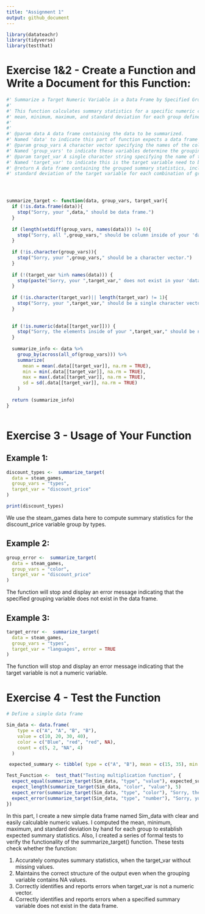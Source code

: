 ```yaml
---
title: "Assignment 1"
output: github_document
---
```

```r
library(datateachr)
library(tidyverse)
library(testthat)
```

# Exercise 1&2 - Create a Function and Write a Document for this Function:
```r

#' Summarize a Target Numeric Variable in a Data Frame by Specified Grouping Variables
#' 
#' This function calculates summary statistics for a specific numeric column in a data frame. It computes the 
#' mean, minimum, maximum, and standard deviation for each group defined by the specified grouping variables.
#' 
#' 
#' @param data A data frame containing the data to be summarized.
#' Named 'data' to indicate this part of function expects a data frame as input.
#' @param group_vars A character vector specifying the names of the columns to group by.
#' Named 'group_vars' to indicate these variables determine the grouping structure
#' @param target_var A single character string specifying the name of the numeric column to summarize.
#' Named 'target_var' to indicate this is the target variable need to be summarized.
#' @return A data frame containing the grouped summary statistics, including mean, minimum, maximum, and   
#' standard deviation of the target variable for each combination of grouping variables.




summarize_target <- function(data, group_vars, target_var){
  if (!is.data.frame(data)){
    stop("Sorry, your ",data," should be data frame.")
  }
  
  if (length(setdiff(group_vars, names(data))) != 0){
    stop("Sorry, all ",group_vars," should be column inside of your 'data'.")
  }
  
  if (!is.character(group_vars)){
    stop("Sorry, your ",group_vars," should be a character vector.")
  }
  
  if (!(target_var %in% names(data))) {
    stop(paste("Sorry, your ",target_var," does not exist in your 'data'."))
  }
  
  if (!is.character(target_var)|| length(target_var) != 1){
    stop("Sorry, your ",target_var," should be a single character vector.")
  }
  
  
  if (!is.numeric(data[[target_var]])) {
    stop("Sorry, the elements inside of your ",target_var," should be numeric.")
  }
  
  summarize_info <- data %>%
    group_by(across(all_of(group_vars))) %>%
    summarize(
      mean = mean(.data[[target_var]], na.rm = TRUE),
      min = min(.data[[target_var]], na.rm = TRUE),
      max = max(.data[[target_var]], na.rm = TRUE),
      sd = sd(.data[[target_var]], na.rm = TRUE)
    )
  
  return (summarize_info)
}



```


# Exercise 3 - Usage of Your Function

## Example 1:
```r
discount_types <-  summarize_target(
  data = steam_games,
  group_vars = "types",
  target_var = "discount_price"
)

print(discount_types)
```

We use the steam_games data here to compute summary statistics for the discount_price variable group by types.

## Example 2:
```r
group_error <-  summarize_target(
  data = steam_games,
  group_vars = "color",
  target_var = "discount_price"
)
```
The function will stop and display an error message indicating that the specified grouping variable does not exist in the data frame.

## Example 3:
```r
target_error <-  summarize_target(
  data = steam_games,
  group_vars = "types",
  target_var = "languages", error = TRUE
)

```

The function will stop and display an error message indicating that the target variable is not a numeric variable.


# Exercise 4 - Test the Function
```r
# Define a simple data frame

Sim_data <- data.frame(
    type = c("A", "A", "B", "B"),
    value = c(10, 20, 30, 40),
    color = c("Blue", "red", "red", NA),
    count = c(5, 2, "NA", 4)
  )

 expected_summary <- tibble( type = c("A", "B"), mean = c(15, 35), min = c(10, 30), max = c(20, 40), sd = c(7.0710678, 7.0710678))

Test_Function <-  test_that("Testing multiplication function", {
  expect_equal(summarize_target(Sim_data, "type", "value"), expected_summary)
  expect_length(summarize_target(Sim_data, "color", "value"), 5)
  expect_error(summarize_target(Sim_data, "type", "color"), "Sorry, the elements inside of your color should be numeric.")
  expect_error(summarize_target(Sim_data, "type", "number"), "Sorry, your  number  does not exist in your 'data'.")
})
```
In this part, I create a new simple data frame named Sim_data with clear and easily calculable numeric values. I computed the mean, minimum, maximum, and standard deviation by hand for each group to establish expected summary statistics. Also, I created a series of formal tests to verify the functionality of the summarize_target() function. These tests check whether the function:

1. Accurately computes summary statistics, when the target_var without missing values.
2. Maintains the correct structure of the output even when the grouping variable contains NA values.
3. Correctly identifies and reports errors when target_var is not a numeric vector.
4. Correctly identifies and reports errors when a specified summary variable does not exist in the data frame.







